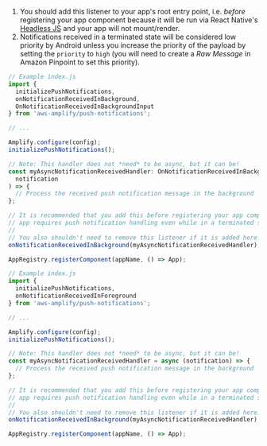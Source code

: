1. You should add this listener to your app's root entry point, i.e. _before_ registering your app component because it will be run via React Native's [Headless JS](https://reactnative.dev/docs/headless-js-android) and your app will not mount/render.
2. Notifications received in a terminated state will be considered low priority by Android unless you increase the priority of the payload by setting the `priority` to `high` (you will need to create a _Raw Message_ in Amazon Pinpoint to set this priority).

<BlockSwitcher>
<Block name="TypeScript">

```ts
// Example index.js
import {
  initializePushNotifications,
  onNotificationReceivedInBackground,
  OnNotificationReceivedInBackgroundInput
} from 'aws-amplify/push-notifications';

// ...

Amplify.configure(config);
initializePushNotifications();

// Note: This handler does not *need* to be async, but it can be!
const myAsyncNotificationReceivedHandler: OnNotificationReceivedInBackgroundInput = async (
  notification
) => {
  // Process the received push notification message in the background
};

// It is recommended that you add this before registering your app component if your
// app requires push notification handling even while in a terminated state.
//
// You also shouldn't need to remove this listener if it is added here.
onNotificationReceivedInBackground(myAsyncNotificationReceivedHandler);

AppRegistry.registerComponent(appName, () => App);
```

</Block>
<Block name="JavaScript">

```js
// Example index.js
import {
  initializePushNotifications,
  onNotificationReceivedInForeground
} from 'aws-amplify/push-notifications';

// ...

Amplify.configure(config);
initializePushNotifications();

// Note: This handler does not *need* to be async, but it can be!
const myAsyncNotificationReceivedHandler = async (notification) => {
  // Process the received push notification message in the background
};

// It is recommended that you add this before registering your app component if your
// app requires push notification handling even while in a terminated state.
//
// You also shouldn't need to remove this listener if it is added here.
onNotificationReceivedInBackground(myAsyncNotificationReceivedHandler);

AppRegistry.registerComponent(appName, () => App);
```

</Block>
</BlockSwitcher>
